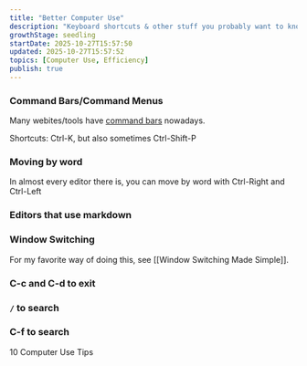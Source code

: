 ```yaml
---
title: "Better Computer Use"
description: "Keyboard shortcuts & other stuff you probably want to know about"
growthStage: seedling
startDate: 2025-10-27T15:57:50
updated: 2025-10-27T15:57:52
topics: [Computer Use, Efficiency]
publish: true
---
```


### Command Bars/Command Menus

Many webites/tools have [command bars](https://maggieappleton.com/command-bar) nowadays.

Shortcuts: <KB>Ctrl-K</KB>, but also sometimes <KB>Ctrl-Shift-P</KB>

### Moving by word

In almost every editor there is, you can move by word with <KB>Ctrl-Right</KB> and <KB>Ctrl-Left</KB>

### Editors that use markdown

<Draft>

### Window Switching

For my favorite way of doing this, see [[Window Switching Made Simple]].

### C-c and C-d to exit

### `/` to search

### C-f to search

</Draft>

<References>
<ReferenceLink href="https://www.computerhope.com/tips/tip79.htm">10 Computer Use Tips</ReferenceLink>
</References>
